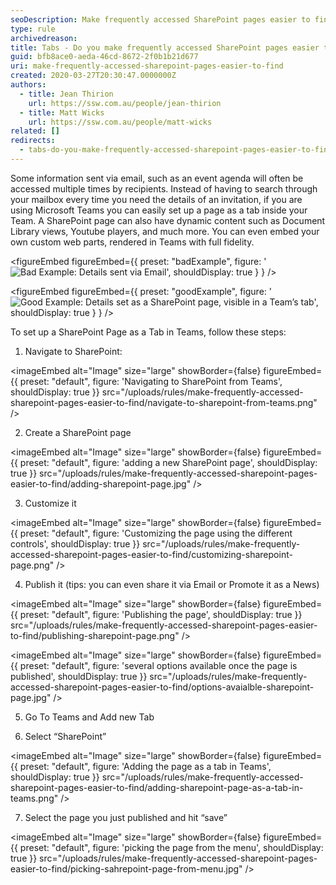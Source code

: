 ```yaml
---
seoDescription: Make frequently accessed SharePoint pages easier to find by setting them up as tabs within Microsoft Teams.
type: rule
archivedreason:
title: Tabs - Do you make frequently accessed SharePoint pages easier to find?
guid: bfb8ace0-aeda-46cd-8672-2f0b1b21d677
uri: make-frequently-accessed-sharepoint-pages-easier-to-find
created: 2020-03-27T20:30:47.0000000Z
authors:
  - title: Jean Thirion
    url: https://ssw.com.au/people/jean-thirion
  - title: Matt Wicks
    url: https://ssw.com.au/people/matt-wicks
related: []
redirects:
  - tabs-do-you-make-frequently-accessed-sharepoint-pages-easier-to-find
---
```


Some information sent via email, such as an event agenda will often be accessed multiple times by recipients. Instead of having to search through your mailbox every time you need the details of an invitation, if you are using Microsoft Teams you can easily set up a page as a tab inside your Team.
A SharePoint page can also have dynamic content such as Document Library views, Youtube players, and much more. You can even embed your own custom web parts, rendered in Teams with full fidelity.

<figureEmbed figureEmbed={{
  preset: "badExample",
  figure: '![Bad Example: Details sent via Email](details-sent-bad.jpg)',
  shouldDisplay: true
} } />


<figureEmbed figureEmbed={{
  preset: "goodExample",
  figure: '![Good Example: Details set as a SharePoint page, visible in a Team’s tab](details-sent-good.jpg)',
  shouldDisplay: true
} } />


To set up a SharePoint Page as a Tab in Teams, follow these steps:

1. Navigate to SharePoint:


<imageEmbed
  alt="Image"
  size="large"
  showBorder={false}
  figureEmbed={{
    preset: "default",
    figure: 'Navigating to SharePoint from Teams',
    shouldDisplay: true
  }}
  src="/uploads/rules/make-frequently-accessed-sharepoint-pages-easier-to-find/navigate-to-sharepoint-from-teams.png"
/>

2. Create a SharePoint page


<imageEmbed
  alt="Image"
  size="large"
  showBorder={false}
  figureEmbed={{
    preset: "default",
    figure: 'adding a new SharePoint page',
    shouldDisplay: true
  }}
  src="/uploads/rules/make-frequently-accessed-sharepoint-pages-easier-to-find/adding-sharepoint-page.jpg"
/>

3. Customize it


<imageEmbed
  alt="Image"
  size="large"
  showBorder={false}
  figureEmbed={{
    preset: "default",
    figure: 'Customizing the page using the different controls',
    shouldDisplay: true
  }}
  src="/uploads/rules/make-frequently-accessed-sharepoint-pages-easier-to-find/customizing-sharepoint-page.png"
/>

4. Publish it (tips: you can even share it via Email or Promote it as a News)


<imageEmbed
  alt="Image"
  size="large"
  showBorder={false}
  figureEmbed={{
    preset: "default",
    figure: 'Publishing the page',
    shouldDisplay: true
  }}
  src="/uploads/rules/make-frequently-accessed-sharepoint-pages-easier-to-find/publishing-sharepoint-page.png"
/>


<imageEmbed
  alt="Image"
  size="large"
  showBorder={false}
  figureEmbed={{
    preset: "default",
    figure: 'several options available once the page is published',
    shouldDisplay: true
  }}
  src="/uploads/rules/make-frequently-accessed-sharepoint-pages-easier-to-find/options-avaialble-sharepoint-page.jpg"
/>

5. Go To Teams and Add new Tab

6. Select “SharePoint”


<imageEmbed
  alt="Image"
  size="large"
  showBorder={false}
  figureEmbed={{
    preset: "default",
    figure: 'Adding the page as a tab in Teams',
    shouldDisplay: true
  }}
  src="/uploads/rules/make-frequently-accessed-sharepoint-pages-easier-to-find/adding-sharepoint-page-as-a-tab-in-teams.png"
/>

7. Select the page you just published and hit “save”


<imageEmbed
  alt="Image"
  size="large"
  showBorder={false}
  figureEmbed={{
    preset: "default",
    figure: 'picking the page from the menu',
    shouldDisplay: true
  }}
  src="/uploads/rules/make-frequently-accessed-sharepoint-pages-easier-to-find/picking-sahrepoint-page-from-menu.jpg"
/>